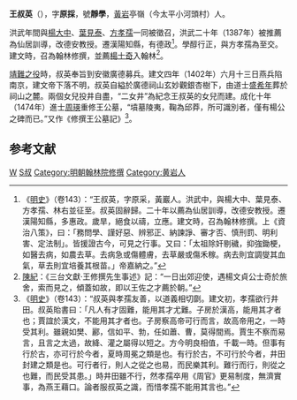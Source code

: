 '''王叔英'''（{{bd|？||1402年|catIdx=W王}}），字'''原採'''，號'''靜學'''，[[黃岩|黃岩]]亭嶺（今太平小河頭村）人。

洪武年間與[[楊大中|楊大中]]、[[葉見泰|葉見泰]]、[[方孝孺|方孝孺]]一同被徵召，洪武二十年（1387年）被推薦為仙居訓導，改德安教授。遷漢陽知縣，有德政<ref>《[[明史|明史]]》（卷143）：“王叔英，字原采，黃巖人。洪武中，與楊大中、葉見泰、方孝孺、林右並征至。叔英固辭歸。二十年以薦為仙居訓導，改德安教授。遷漢陽知縣，多惠政。歲旱，絕食以禱，立應。建文時，召為翰林修撰。上《資治八策》，曰：「務問學、謹好惡、辨邪正、納諫諍、審才否、慎刑罰、明利害、定法制」。皆援證古今，可見之行事。又曰：「太祖除奸剔穢，抑強鋤梗，如醫去病，如農去草。去病急或傷體膚，去草嚴或傷禾稼。病去則宜調燮其血氣，草去則宜培養其根苗。」帝嘉納之。”</ref>。學醇行正，與方孝孺為至交。建文時，召為翰林修撰，並薦[[楊士奇|楊士奇]]入翰林<ref>[[陳紀|陳紀]]：《三台文獻·王修撰先生事述》記：“一日出郊迎使，遇楊文貞公士奇於旅舍，索而見之，傾蓋如故，即以王佐之才薦於朝。”</ref>。

[[靖難之役|靖難之役]]時，叔英奉旨到安徽廣德募兵。建文四年（1402年）六月十三日燕兵陷南京，建文帝下落不明，叔英自縊於廣德祠山玄妙觀銀杏樹下，由道士[[盛希年|盛希年]]葬於祠山之麓。兩個女兒投井自盡，“二女井”為紀念王叔英的女兒而建。成化十年（1474年）進士[[周瑛_(明朝)|周瑛]]重修王公墓，“墳墓陵夷，鞠為邱莽，所可識別者，僅有楊公之碑而已。”又作《修撰王公墓記》<ref>《[[明史|明史]]》（卷143）：“叔英與孝孺友善，以道義相切劘。建文初，孝孺欲行井田。叔英貽書曰：「凡人有才固難，能用其才尤難。子房於漢高，能用其才者也；賈誼於漢文，不能用其才者也。子房察高帝可行而言，故高帝用之，一時受其利。雖親如樊、酈，信如平、勃，任如蕭、曹，莫得間焉。賈生不察而易言，且言之太過，故絳、灌之屬得以短之。方今明良相值，千載一時。但事有行於古，亦可行於今者，夏時周冕之類是也。有行於古，不可行於今者，井田封建之類是也。可行者行，則人之從之也易，而民樂其利。難行而行，則從之也難，而民受其患。」時井田雖不行，然孝孺卒用《周官》更易制度，無濟實事，為燕王藉口。論者服叔英之識，而惜孝孺不能用其言也。”</ref>。

==参考文献==
{{wikisource|明史/卷143}}
<div class="references-small">
<references />
</div>

{{明朝人物小作品}}

[[Category:明朝漢陽縣知縣|W]]

[[Category:王姓|S叔]]
[[Category:明朝翰林院修撰|Category:明朝翰林院修撰]]
[[Category:黄岩人|Category:黄岩人]]